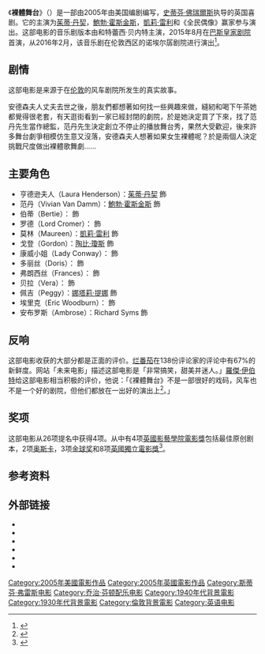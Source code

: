 {{noteTA
|T=zh-tw:裸體舞台;zh-hk:歌舞廳最後一夜;zh-cn:亨德森夫人的剧院;
|G1=Show
|G2=Movie
}}
{{Infobox film
| name           = 裸體舞台
| original_name  = {{lang|en|''Mrs. Henderson Presents''}}
| image          = Mrs. Henderson Presents poster.jpg
| caption        = 电影海报
| director       = [[史蒂芬·佛瑞爾斯|史蒂芬·佛瑞爾斯]]
| producer       = {{link-en|诺玛·海曼|Norma Heyman}}<br>[[鮑勃·霍斯金斯|鮑勃·霍斯金斯]]
| writer         = {{link-en|馬丁·謝爾曼|Martin Sherman}}
| narrator       = 
| starring       = [[茱蒂·丹契|茱蒂·丹契]]<br>[[鮑勃·霍斯金斯|鮑勃·霍斯金斯]]<br>[[凱莉·雷利|凱莉·雷利]]<br>{{link-en|威爾·楊|Will Young}}<br>{{link-en|克里斯多弗·蓋斯特|Christopher Guest}}
| music          = 喬治·芬頓
| cinematography = 安德魯·鄧恩
| editing        = 露西娅·祖凯蒂
| studio         = [[BBC电影|BBC电影]]<br>[[百代电影公司|百代电影]]<br>未来电影
| distributor    = [[百代电影公司|百代电影公司]]（法国）<br>[[温斯坦影业|温斯坦影业]]（美国）<br>海鹏电影（台湾）
| released       = {{USA}} 2005年11月25日<br>{{TWN}} 2006年8月25日
| runtime        = 103分钟
| country        = {{UK}}
| language       = 英语
| budget         = $20百万
| gross          = $27,876,417
| cn_name = 卡罗森夫人的剧院
| hk_name = 亨德逊夫人敬献
| tw_name = 裸体舞台
}}

《'''裸體舞台'''》（{{lang-en|''Mrs. Henderson Presents''}}）是一部由2005年由美国编剧{{link-en|馬丁·謝爾曼|Martin Sherman}}编写，[[史蒂芬·佛瑞爾斯|史蒂芬·佛瑞爾斯]]执导的英国喜剧。它的主演为[[茱蒂·丹契|茱蒂·丹契]]，[[鮑勃·霍斯金斯|鮑勃·霍斯金斯]]，[[凱莉·雷利|凱莉·雷利]]和《全民偶像》赢家{{link-en|威爾·楊|Will Young}}参与演出。这部电影的音乐剧版本由{{link-en|愛瑪·威廉斯|Emma Williams}}和特蕾西·贝内特主演，2015年8月在[[巴斯|巴斯]][[皇家劇院_(紐卡斯爾)|皇家剧院]]首演，从2016年2月，该音乐剧在伦敦西区的诺埃尔孱剧院进行演出<ref>{{cite web | url=https://www.londonboxoffice.co.uk/news/post/mrs-henderson-west-end | title=West End leading ladies cast for new musical Mrs Henderson Presents | publisher=London Box Office | work=londonboxoffice.co.uk | date=12 March 2015 | accessdate=16 March 2015 | archive-date=2016-01-30 | archive-url=https://web.archive.org/web/20160130070828/https://www.londonboxoffice.co.uk/news/post/mrs-henderson-west-end | dead-url=no }}</ref>。

== 剧情 ==
这部电影是来源于在[[伦敦|伦敦]]的风车剧院所发生的真实故事。

安德森夫人丈夫去世之後，朋友們都想著如何找一些興趣來做，縫紉和喝下午茶她都覺得很老套，有天逛街看到一家已經封閉的劇院，於是她決定買了下來，找了范丹先生當作總監，范丹先生決定創立不停止的播放舞台秀，果然大受歡迎，後來許多舞台劇爭相模仿生意又沒落，安德森夫人想著如果女生裸體呢？於是兩個人決定挑戰尺度做出裸體歌舞劇......

== 主要角色 ==
*亨德逊夫人（Laura Henderson）：[[茱蒂·丹契|茱蒂·丹契]] 飾
*范丹（Vivian Van Damm）：[[鮑勃·霍斯金斯|鮑勃·霍斯金斯]] 飾
*伯蒂（Bertie）：{{link-en|威爾·楊|Will Young}} 飾
*罗德（Lord Cromer）：{{link-en|克里斯多弗·蓋斯特|Christopher Guest}} 飾
*莫林（Maureen）：[[凱莉·雷利|凱莉·雷利]] 飾
*戈登（Gordon）：[[陶比·瓊斯|陶比·瓊斯]] 飾
*康威小姐（Lady Conway）：{{link-en|塞尔玛·巴洛|Thelma Barlow}} 飾
*多丽丝（Doris）：{{link-en|安娜·布儒斯特|Anna Brewster}} 飾
*弗朗西丝（Frances）：{{link-en|罗莎琳德·霍爾斯特德|Rosalind Halstead}} 飾
*贝拉（Vera）：{{link-en|莎拉·索莱马尼|Sarah Solemani}} 飾
*佩吉（Peggy）：[[娜塔莉·提娜|娜塔莉·提娜]] 飾
*埃里克（Eric Woodburn）：{{link-en|湯瑪斯·阿倫|Sir Thomas Allen}} 飾
*安布罗斯（Ambrose）：Richard Syms 飾

== 反响 ==
这部电影收获的大部分都是正面的评价。[[烂番茄|烂番茄]]在138份评论家的评论中有67%的新鲜度。网站「未来电影」描述这部电影是「非常搞笑，甜美并迷人。」[[羅傑·伊伯特|羅傑·伊伯特]]给这部电影相当积极的评价，他说：「《裸體舞台》不是一部很好的戏码，风车也不是一个好的剧院，但他们都放在一出好的演出上<ref>{{Cite book|url=https://books.google.com/books?id=SbAEim_dVQkC|title=Roger Ebert's Movie Yearbook 2007|last=Ebert|first=Roger|date=2013-02-05|publisher=Andrews McMeel Publishing|isbn=9780740792199|language=en}}</ref>。」

== 奖项 ==
这部电影从26项提名中获得4项。从中有4项[[英國影藝學院電影獎|英國影藝學院電影獎]]包括最佳原创剧本，2项[[奥斯卡|奥斯卡]]，3项[[金球奖|金球奖]]和8项[[英國獨立電影獎|英國獨立電影獎]]<ref>{{cite web |website=IMDb |url=http://www.imdb.com/title/tt0413015/awards |title=Awards page for Mrs Henderson Presents |accessdate=2016-08-23 |archive-date=2016-03-04 |archive-url=https://web.archive.org/web/20160304025311/http://www.imdb.com/title/tt0413015/awards |dead-url=no }}</ref>。

== 参考资料 ==
{{Reflist|2}}

== 外部链接 ==
* {{Official website|http://www.mrshendersonpresentsmovie.co.uk/}} 
* {{cite web|website=BBC Two|publisher=BBC Films|location=Scotland|title=Mrs Henderson Presents|url=http://www.bbc.co.uk/iplayer/episode/b008lyk2/mrs-henderson-presents|date=2005|accessdate=23 May 2015|archive-date=2015-05-24|archive-url=https://web.archive.org/web/20150524025700/http://www.bbc.co.uk/iplayer/episode/b008lyk2/mrs-henderson-presents|dead-url=no}}
* {{Mojo title|mrshendersonpresents}}
*{{cite web|website=CanIStream.it|title=亨德遜夫人敬獻|url=http://www.canistream.it/search/movie/mrs%20henderson%20presents|date=2006|access-date=2016-08-22|archive-url=https://web.archive.org/web/20160304071834/http://www.canistream.it/search/movie/mrs%20henderson%20presents|archive-date=2016-03-04|dead-url=yes}}
* {{IMDb title|0413015|Mrs Henderson Presents}}
* {{rotten-tomatoes|mrs_henderson_presents}}

{{Stephen Frears}}
{{DEFAULTSORT:Mrs. Henderson Presents}}
[[Category:2005年美國電影作品|Category:2005年美國電影作品]]
[[Category:2005年英國電影作品|Category:2005年英國電影作品]]
[[Category:斯蒂芬·弗雷斯电影|Category:斯蒂芬·弗雷斯电影]]
[[Category:乔治·芬顿配乐电影|Category:乔治·芬顿配乐电影]]
[[Category:1940年代背景電影|Category:1940年代背景電影]]
[[Category:1930年代背景電影|Category:1930年代背景電影]]
[[Category:倫敦背景電影|Category:倫敦背景電影]]
[[Category:英语电影|Category:英语电影]]